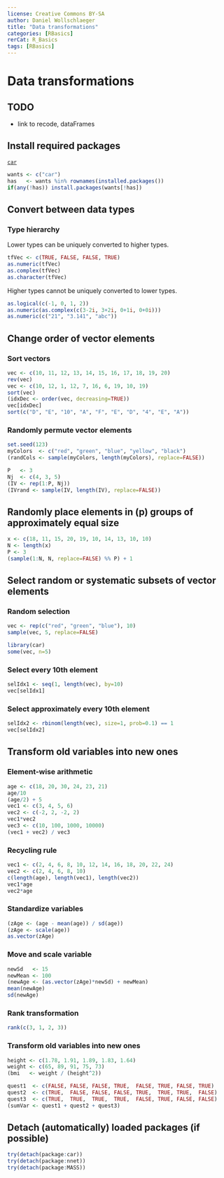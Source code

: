 ```yaml
---
license: Creative Commons BY-SA
author: Daniel Wollschlaeger
title: "Data transformations"
categories: [RBasics]
rerCat: R_Basics
tags: [RBasics]
---
```


Data transformations
=========================

TODO
-------------------------

 - link to recode, dataFrames

 Install required packages
-------------------------

[`car`](http://cran.r-project.org/package=car)

```r
wants <- c("car")
has   <- wants %in% rownames(installed.packages())
if(any(!has)) install.packages(wants[!has])
```

Convert between data types
-------------------------

### Type hierarchy

Lower types can be uniquely converted to higher types.

```r
tfVec <- c(TRUE, FALSE, FALSE, TRUE)
as.numeric(tfVec)
as.complex(tfVec)
as.character(tfVec)
```

Higher types cannot be uniquely converted to lower types.

```r
as.logical(c(-1, 0, 1, 2))
as.numeric(as.complex(c(3-2i, 3+2i, 0+1i, 0+0i)))
as.numeric(c("21", "3.141", "abc"))
```

Change order of vector elements
-------------------------

### Sort vectors

```r
vec <- c(10, 11, 12, 13, 14, 15, 16, 17, 18, 19, 20)
rev(vec)
vec <- c(10, 12, 1, 12, 7, 16, 6, 19, 10, 19)
sort(vec)
(idxDec <- order(vec, decreasing=TRUE))
vec[idxDec]
sort(c("D", "E", "10", "A", "F", "E", "D", "4", "E", "A"))
```

### Randomly permute vector elements

```r
set.seed(123)
myColors  <- c("red", "green", "blue", "yellow", "black")
(randCols <- sample(myColors, length(myColors), replace=FALSE))
```

```r
P   <- 3
Nj  <- c(4, 3, 5)
(IV <- rep(1:P, Nj))
(IVrand <- sample(IV, length(IV), replace=FALSE))
```

Randomly place elements in \(p\) groups of approximately equal size
-------------------------

```r
x <- c(18, 11, 15, 20, 19, 10, 14, 13, 10, 10)
N <- length(x)
P <- 3
(sample(1:N, N, replace=FALSE) %% P) + 1
```

Select random or systematic subsets of vector elements
-------------------------

### Random selection

```r
vec <- rep(c("red", "green", "blue"), 10)
sample(vec, 5, replace=FALSE)
```

```r
library(car)
some(vec, n=5)
```

### Select every 10th element

```r
selIdx1 <- seq(1, length(vec), by=10)
vec[selIdx1]
```

### Select approximately every 10th element

```r
selIdx2 <- rbinom(length(vec), size=1, prob=0.1) == 1
vec[selIdx2]
```

Transform old variables into new ones
-------------------------

### Element-wise arithmetic

```r
age <- c(18, 20, 30, 24, 23, 21)
age/10
(age/2) + 5
vec1 <- c(3, 4, 5, 6)
vec2 <- c(-2, 2, -2, 2)
vec1*vec2
vec3 <- c(10, 100, 1000, 10000)
(vec1 + vec2) / vec3
```

### Recycling rule

```r
vec1 <- c(2, 4, 6, 8, 10, 12, 14, 16, 18, 20, 22, 24)
vec2 <- c(2, 4, 6, 8, 10)
c(length(age), length(vec1), length(vec2))
vec1*age
vec2*age
```

### Standardize variables

```r
(zAge <- (age - mean(age)) / sd(age))
(zAge <- scale(age))
as.vector(zAge)
```

### Move and scale variable

```r
newSd   <- 15
newMean <- 100
(newAge <- (as.vector(zAge)*newSd) + newMean)
mean(newAge)
sd(newAge)
```

### Rank transformation

```r
rank(c(3, 1, 2, 3))
```

### Transform old variables into new ones

```r
height <- c(1.78, 1.91, 1.89, 1.83, 1.64)
weight <- c(65, 89, 91, 75, 73)
(bmi   <- weight / (height^2))
```

```r
quest1  <- c(FALSE, FALSE, FALSE, TRUE,  FALSE, TRUE, FALSE, TRUE)
quest2  <- c(TRUE,  FALSE, FALSE, FALSE, TRUE,  TRUE, TRUE,  FALSE)
quest3  <- c(TRUE,  TRUE,  TRUE,  TRUE,  FALSE, TRUE, FALSE, FALSE)
(sumVar <- quest1 + quest2 + quest3)
```

Detach (automatically) loaded packages (if possible)
-------------------------

```r
try(detach(package:car))
try(detach(package:nnet))
try(detach(package:MASS))
```
